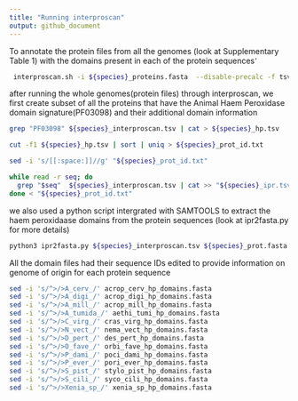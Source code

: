```yaml
---
title: "Running interproscan"
output: github_document
---
```

To annotate the protein files from all the genomes (look at Supplementary Table 1) with the domains present in each of the protein sequences 
̛
```bash
 interproscan.sh -i ${species}_proteins.fasta  --disable-precalc -f tsv -goterms -cpu 12
```

after running the whole genomes(protein files) through interproscan, we first create subset of all the proteins that have the Animal Haem Peroxidase domain signature(PF03098) and their additional domain information
```bash
grep "PF03098" ${species}_interproscan.tsv | cat > ${species}_hp.tsv

cut -f1 ${species}_hp.tsv | sort | uniq > ${species}_prot_id.txt

sed -i 's/[[:space:]]//g' "${species}_prot_id.txt"

while read -r seq; do
  grep "$seq"  ${species}_interproscan.tsv | cat >> "${species}_ipr.tsv"
done < "${species}_prot_id.txt"
```

we also used a python script intergrated with SAMTOOLS to extract the haem peroxidaase domains from the protein sequences (look at ipr2fasta.py for more details)
```bash
python3 ipr2fasta.py ${species}_interproscan.tsv ${species}_prot.fasta >${species}_hp_domains.fasta
```
All the domain files had their sequence IDs edited to provide information on genome of origin for each protein sequence
```bash
sed -i 's/^>/>A_cerv_/' acrop_cerv_hp_domains.fasta
sed -i 's/^>/>A_digi_/' acrop_digi_hp_domains.fasta
sed -i 's/^>/>A_mill_/' acrop_mill_hp_domains.fasta
sed -i 's/^>/>A_tumida_/' aethi_tumi_hp_domains.fasta
sed -i 's/^>/>C_virg_/' cras_virg_hp_domains.fasta
sed -i 's/^>/>N_vect_/' nema_vect_hp_domains.fasta
sed -i 's/^>/>D_pert_/' des_pert_hp_domains.fasta
sed -i 's/^>/>O_fave_/' orbi_fave_hp_domains.fasta
sed -i 's/^>/>P_dami_/' poci_dami_hp_domains.fasta
sed -i 's/^>/>P_ever_/' pori_ever_hp_domains.fasta
sed -i 's/^>/>S_pist_/' stylo_pist_hp_domains.fasta
sed -i 's/^>/>S_cili_/' syco_cili_hp_domains.fasta
sed -i 's/^>/>Xenia_sp_/' xenia_sp_hp_domains.fasta

```

